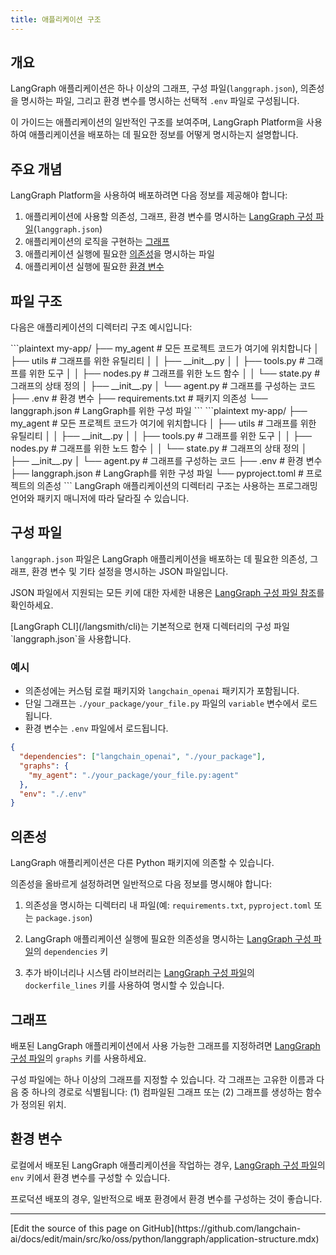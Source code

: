 ```yaml
---
title: 애플리케이션 구조
---
```



<AlphaCallout />

## 개요

LangGraph 애플리케이션은 하나 이상의 그래프, 구성 파일(`langgraph.json`), 의존성을 명시하는 파일, 그리고 환경 변수를 명시하는 선택적 `.env` 파일로 구성됩니다.

이 가이드는 애플리케이션의 일반적인 구조를 보여주며, LangGraph Platform을 사용하여 애플리케이션을 배포하는 데 필요한 정보를 어떻게 명시하는지 설명합니다.

## 주요 개념

LangGraph Platform을 사용하여 배포하려면 다음 정보를 제공해야 합니다:

1. 애플리케이션에 사용할 의존성, 그래프, 환경 변수를 명시하는 [LangGraph 구성 파일](#configuration-file-concepts)(`langgraph.json`)
2. 애플리케이션의 로직을 구현하는 [그래프](#graphs)
3. 애플리케이션 실행에 필요한 [의존성](#dependencies)을 명시하는 파일
4. 애플리케이션 실행에 필요한 [환경 변수](#environment-variables)

## 파일 구조

다음은 애플리케이션의 디렉터리 구조 예시입니다:

<Tabs>
    <Tab title="Python (requirements.txt)">
    ```plaintext
    my-app/
    ├── my_agent # 모든 프로젝트 코드가 여기에 위치합니다
    │   ├── utils # 그래프를 위한 유틸리티
    │   │   ├── __init__.py
    │   │   ├── tools.py # 그래프를 위한 도구
    │   │   ├── nodes.py # 그래프를 위한 노드 함수
    │   │   └── state.py # 그래프의 상태 정의
    │   ├── __init__.py
    │   └── agent.py # 그래프를 구성하는 코드
    ├── .env # 환경 변수
    ├── requirements.txt # 패키지 의존성
    └── langgraph.json # LangGraph를 위한 구성 파일
    ```
    </Tab>
    <Tab title="Python (pyproject.toml)">
    ```plaintext
    my-app/
    ├── my_agent # 모든 프로젝트 코드가 여기에 위치합니다
    │   ├── utils # 그래프를 위한 유틸리티
    │   │   ├── __init__.py
    │   │   ├── tools.py # 그래프를 위한 도구
    │   │   ├── nodes.py # 그래프를 위한 노드 함수
    │   │   └── state.py # 그래프의 상태 정의
    │   ├── __init__.py
    │   └── agent.py # 그래프를 구성하는 코드
    ├── .env # 환경 변수
    ├── langgraph.json  # LangGraph를 위한 구성 파일
    └── pyproject.toml # 프로젝트의 의존성
    ```
    </Tab>
</Tabs>




<Note>
LangGraph 애플리케이션의 디렉터리 구조는 사용하는 프로그래밍 언어와 패키지 매니저에 따라 달라질 수 있습니다.
</Note>

<a id="configuration-file-concepts"></a>
## 구성 파일

`langgraph.json` 파일은 LangGraph 애플리케이션을 배포하는 데 필요한 의존성, 그래프, 환경 변수 및 기타 설정을 명시하는 JSON 파일입니다.

JSON 파일에서 지원되는 모든 키에 대한 자세한 내용은 [LangGraph 구성 파일 참조](/langsmith/cli#configuration-file)를 확인하세요.

<Tip>
[LangGraph CLI](/langsmith/cli)는 기본적으로 현재 디렉터리의 구성 파일 `langgraph.json`을 사용합니다.
</Tip>

### 예시

* 의존성에는 커스텀 로컬 패키지와 `langchain_openai` 패키지가 포함됩니다.
* 단일 그래프는 `./your_package/your_file.py` 파일의 `variable` 변수에서 로드됩니다.
* 환경 변수는 `.env` 파일에서 로드됩니다.

```json
{
  "dependencies": ["langchain_openai", "./your_package"],
  "graphs": {
    "my_agent": "./your_package/your_file.py:agent"
  },
  "env": "./.env"
}
```




## 의존성

LangGraph 애플리케이션은 다른 Python 패키지에 의존할 수 있습니다.




의존성을 올바르게 설정하려면 일반적으로 다음 정보를 명시해야 합니다:

1. 의존성을 명시하는 디렉터리 내 파일(예: `requirements.txt`, `pyproject.toml` 또는 `package.json`)




2. LangGraph 애플리케이션 실행에 필요한 의존성을 명시하는 [LangGraph 구성 파일](#configuration-file-concepts)의 `dependencies` 키
3. 추가 바이너리나 시스템 라이브러리는 [LangGraph 구성 파일](#configuration-file-concepts)의 `dockerfile_lines` 키를 사용하여 명시할 수 있습니다.

## 그래프

배포된 LangGraph 애플리케이션에서 사용 가능한 그래프를 지정하려면 [LangGraph 구성 파일](#configuration-file-concepts)의 `graphs` 키를 사용하세요.

구성 파일에는 하나 이상의 그래프를 지정할 수 있습니다. 각 그래프는 고유한 이름과 다음 중 하나의 경로로 식별됩니다: (1) 컴파일된 그래프 또는 (2) 그래프를 생성하는 함수가 정의된 위치.

## 환경 변수

로컬에서 배포된 LangGraph 애플리케이션을 작업하는 경우, [LangGraph 구성 파일](#configuration-file-concepts)의 `env` 키에서 환경 변수를 구성할 수 있습니다.

프로덕션 배포의 경우, 일반적으로 배포 환경에서 환경 변수를 구성하는 것이 좋습니다.

---

<Callout icon="pen-to-square" iconType="regular">
  [Edit the source of this page on GitHub](https://github.com/langchain-ai/docs/edit/main/src/ko/oss/python/langgraph/application-structure.mdx)
</Callout>
